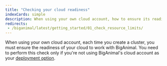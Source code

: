 ```yaml
---
title: "Checking your cloud readiness"
indexCards: simple
description: When using your own cloud account, how to ensure its readiness to work with BigAnimal 
redirects:
 - /biganimal/latest/getting_started/01_check_resource_limits/
---
```


When using your own cloud account, each time you create a cluster, you must ensure the readiness of your cloud to work with BigAnimal. You need to perform this check only if you're not using BigAnimal's cloud account as your [deployment option](/biganimal/release/overview/deployment_options).
